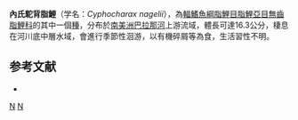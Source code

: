 {{Speciesbox 
| taxon = Cyphocharax nagelii
| status = NE
| status_system = IUCN3.1
| authority = [[Steindachner|Steindachner]], 1881
| synonyms = *''Curimatus nagelii''<br /><small>Steindachner, 1881</small>
*''Bondia nagelii''<br /><small>Steindachner, 1881</small>
*''Curimata nagelii''<br /><small>Steindachner, 1881</small>
}}
'''內氏駝背脂鯉'''（学名：''Cyphocharax nagelii''），為[[輻鰭魚綱|輻鰭魚綱]][[脂鯉目|脂鯉目]][[脂鯉亞目|脂鯉亞目]][[無齒脂鯉科|無齒脂鯉科]]的其中一個[[種|種]]，分布於[[南美洲|南美洲]][[巴拉那河|巴拉那河]]上游流域，體長可達16.3公分，棲息在河川底中層水域，會進行季節性洄游，以有機碎屑等為食，生活習性不明。

==参考文献==
{{refbegin}}
*{{FishBase_species|genus=Cyphocharax|species=nagelii |year=2013|month=8}}
{{refend}}
{{Taxonbar|from=Q6421409}}

[[Category:駝背脂鯉屬|N]]
[[Category:1881年描述的鱼类|N]]


{{魚類小作品}}